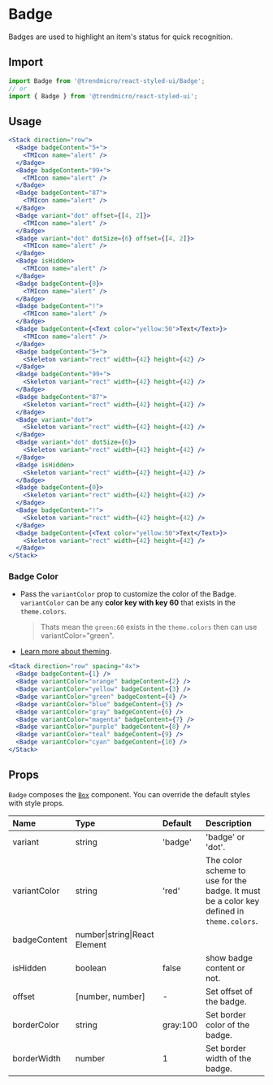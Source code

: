 # Badge

Badges are used to highlight an item's status for quick recognition.

## Import

```js
import Badge from '@trendmicro/react-styled-ui/Badge';
// or
import { Badge } from '@trendmicro/react-styled-ui';
```

## Usage

```jsx
<Stack direction="row">
  <Badge badgeContent="5+">
    <TMIcon name="alert" />
  </Badge>
  <Badge badgeContent="99+">
    <TMIcon name="alert" />
  </Badge>
  <Badge badgeContent="87">
    <TMIcon name="alert" />
  </Badge>
  <Badge variant="dot" offset={[4, 2]}>
    <TMIcon name="alert" />
  </Badge>
  <Badge variant="dot" dotSize={6} offset={[4, 2]}>
    <TMIcon name="alert" />
  </Badge>
  <Badge isHidden>
    <TMIcon name="alert" />
  </Badge>
  <Badge badgeContent={0}>
    <TMIcon name="alert" />
  </Badge>
  <Badge badgeContent="!">
    <TMIcon name="alert" />
  </Badge>
  <Badge badgeContent={<Text color="yellow:50">Text</Text>}>
    <TMIcon name="alert" />
  </Badge>
  <Badge badgeContent="5+">
    <Skeleton variant="rect" width={42} height={42} />
  </Badge>
  <Badge badgeContent="99+">
    <Skeleton variant="rect" width={42} height={42} />
  </Badge>
  <Badge badgeContent="87">
    <Skeleton variant="rect" width={42} height={42} />
  </Badge>
  <Badge variant="dot">
    <Skeleton variant="rect" width={42} height={42} />
  </Badge>
  <Badge variant="dot" dotSize={6}>
    <Skeleton variant="rect" width={42} height={42} />
  </Badge>
  <Badge isHidden>
    <Skeleton variant="rect" width={42} height={42} />
  </Badge>
  <Badge badgeContent={0}>
    <Skeleton variant="rect" width={42} height={42} />
  </Badge>
  <Badge badgeContent="!">
    <Skeleton variant="rect" width={42} height={42} />
  </Badge>
  <Badge badgeContent={<Text color="yellow:50">Text</Text>}>
    <Skeleton variant="rect" width={42} height={42} />
  </Badge>
</Stack>
```

### Badge Color

* Pass the `variantColor` prop to customize the color of the Badge. `variantColor`
can be any **color key with key 60** that exists in the `theme.colors`.
  > Thats mean the `green:60` exists in the `theme.colors` then can use variantColor="green".

* [Learn more about theming](./theme).

```jsx
<Stack direction="row" spacing="4x">
  <Badge badgeContent={1} />
  <Badge variantColor="orange" badgeContent={2} />
  <Badge variantColor="yellow" badgeContent={3} />
  <Badge variantColor="green" badgeContent={4} />
  <Badge variantColor="blue" badgeContent={5} />
  <Badge variantColor="gray" badgeContent={6} />
  <Badge variantColor="magenta" badgeContent={7} />
  <Badge variantColor="purple" badgeContent={8} />
  <Badge variantColor="teal" badgeContent={9} />
  <Badge variantColor="cyan" badgeContent={10} />
</Stack>
```

## Props

`Badge` composes the [`Box`](./box) component. You can override the default styles with style props.

| Name | Type | Default | Description |
| :--- | :--- | :------ | :---------- |
| variant | string | 'badge' | 'badge' or 'dot'. |
| variantColor | string | 'red' | The color scheme to use for the badge. It must be a color key defined in `theme.colors`. |
| badgeContent | number\|string\|React Element  | | |
| isHidden | boolean  | false | show badge content or not. |
| offset | \[number, number\]  | - | Set offset of the badge. |
| borderColor | string  | gray:100 | Set border color of the badge. |
| borderWidth | number  | 1 | Set border width of the badge. |
